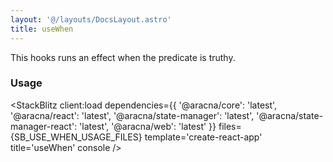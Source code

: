 ```yaml
---
layout: '@/layouts/DocsLayout.astro'
title: useWhen
---
```



This hooks runs an effect when the predicate is truthy.

### Usage

<StackBlitz
  client:load
  dependencies={{
    '@aracna/core': 'latest',
    '@aracna/react': 'latest',
    '@aracna/state-manager': 'latest',
    '@aracna/state-manager-react': 'latest',
    '@aracna/web': 'latest'
  }}
  files={SB_USE_WHEN_USAGE_FILES}
  template='create-react-app'
  title='useWhen'
  console
/>
